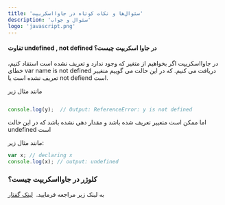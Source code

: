 ```yaml
---
title: 'سئوال‌ها و نکات کوتاه در جاوااسکریپت'
description: 'سئوال و جواب'
logo: 'javascript.png'
---
```



#### تفاوت undefined , not defined در جاوا اسکریپت چیست؟

در جاوااسکریپت اگر بخواهیم از متغیر که وجود ندارد و تعریف نشده است استفاد کنیم، خطای var name is not defined دریافت می کنیم.
که در این حالت می گوییم متغییر تعریف نشده است یا  not defiend است.

مانند مثال زیر

<div dir="ltr">

```javascript

console.log(y);  // Output: ReferenceError: y is not defined

```
</div>

اما ممکن است متعییر تعریف شده باشد و مقدار دهی نشده باشد که در این حالت undefined است

 مانند مثال زیر:

<div dir="ltr">

```javascript
var x; // declaring x
console.log(x); // output: undefined

```
</div>



### کلوژر در جاوااسکریپت چیست؟

به لینک زیر مراجعه فرمایید.
 [لینک گفتار](https://hoomanamini.ir/blog/Closure)